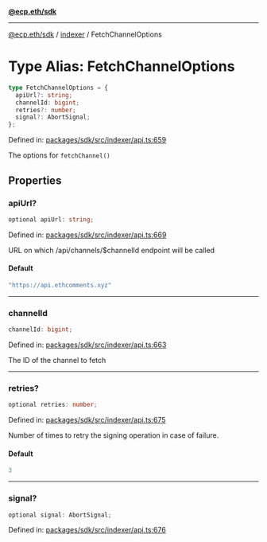 [**@ecp.eth/sdk**](../../index.mdx)

***

[@ecp.eth/sdk](/sdk-reference/index.mdx) / [indexer](/sdk-reference/indexer/index.mdx) / FetchChannelOptions

# Type Alias: FetchChannelOptions

```ts
type FetchChannelOptions = {
  apiUrl?: string;
  channelId: bigint;
  retries?: number;
  signal?: AbortSignal;
};
```

Defined in: [packages/sdk/src/indexer/api.ts:659](https://github.com/ecp-eth/comments-monorepo/blob/main/packages/sdk/src/indexer/api.ts#L659)

The options for `fetchChannel()`

## Properties

### apiUrl?

```ts
optional apiUrl: string;
```

Defined in: [packages/sdk/src/indexer/api.ts:669](https://github.com/ecp-eth/comments-monorepo/blob/main/packages/sdk/src/indexer/api.ts#L669)

URL on which /api/channels/$channelId endpoint will be called

#### Default

```ts
"https://api.ethcomments.xyz"
```

***

### channelId

```ts
channelId: bigint;
```

Defined in: [packages/sdk/src/indexer/api.ts:663](https://github.com/ecp-eth/comments-monorepo/blob/main/packages/sdk/src/indexer/api.ts#L663)

The ID of the channel to fetch

***

### retries?

```ts
optional retries: number;
```

Defined in: [packages/sdk/src/indexer/api.ts:675](https://github.com/ecp-eth/comments-monorepo/blob/main/packages/sdk/src/indexer/api.ts#L675)

Number of times to retry the signing operation in case of failure.

#### Default

```ts
3
```

***

### signal?

```ts
optional signal: AbortSignal;
```

Defined in: [packages/sdk/src/indexer/api.ts:676](https://github.com/ecp-eth/comments-monorepo/blob/main/packages/sdk/src/indexer/api.ts#L676)
